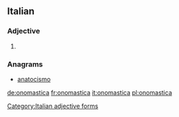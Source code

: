 ==Italian==

===Adjective===
{{head|it}} {{f}}

# {{feminine of|onomastico|lang=it}}

===Anagrams===
* [[anatocismo#Italian|anatocismo]]

[[Category:Italian adjective forms]]

[[de:onomastica]]
[[fr:onomastica]]
[[it:onomastica]]
[[pl:onomastica]]